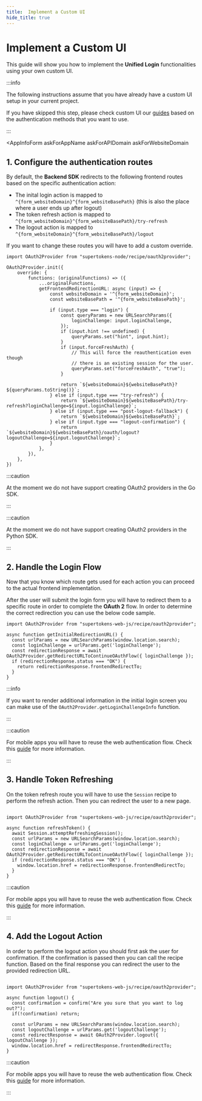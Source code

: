```yaml
---
title:  Implement a Custom UI
hide_title: true
---
```



# Implement a Custom UI

This guide will show you how to implement the **Unified Login** functionalities using your own custom UI.

:::info

The following instructions assume that you have already have a custom UI setup in your current project.

If you have skipped this step, please check custom UI our [guides](/docs/guides) based on the authentication methods that you want to use.

:::


<CoreInjector defaultValue="https://<your-core-identifier>.aws.supertokens.io" showTenantId={false}>

<AppInfoForm
    askForAppName
    askForAPIDomain
    askForWebsiteDomain
>

## 1. Configure the authentication routes

By default, the **Backend SDK** redirects to the following frontend routes based on the specific authentication action:

- The inital login action is mapped to `^{form_websiteDomain}^{form_websiteBasePath}` (this is also the place where a user ends up after logout)
- The token refresh action is mapped to `^{form_websiteDomain}^{form_websiteBasePath}/try-refresh`
- The logout action is mapped to `^{form_websiteDomain}^{form_websiteBasePath}/logout`

If you want to change these routes you will have to add a custom override.

<BackendSDKTabs>

<TabItem value="nodejs">

```tsx
import OAuth2Provider from "supertokens-node/recipe/oauth2provider";

OAuth2Provider.init({
    override: {
        functions: (originalFunctions) => ({
            ...originalFunctions,
            getFrontendRedirectionURL: async (input) => {
                const websiteDomain = '^{form_websiteDomain}'; 
                const websiteBasePath = '^{form_websiteBasePath}';

                if (input.type === "login") {
                    const queryParams = new URLSearchParams({
                        loginChallenge: input.loginChallenge,
                    });
                    if (input.hint !== undefined) {
                        queryParams.set("hint", input.hint);
                    }
                    if (input.forceFreshAuth) {
                        // This will force the reauthentication even though
                        // there is an existing session for the user.
                        queryParams.set("forceFreshAuth", "true");
                    }

                    return `${websiteDomain}${websiteBasePath}?${queryParams.toString()}`;
                } else if (input.type === "try-refresh") {
                    return `${websiteDomain}${websiteBasePath}/try-refresh?loginChallenge=${input.loginChallenge}`;
                } else if (input.type === "post-logout-fallback") {
                    return `${websiteDomain}${websiteBasePath}`;
                } else if (input.type === "logout-confirmation") {
                    return `${websiteDomain}${websiteBasePath}/oauth/logout?logoutChallenge=${input.logoutChallenge}`;
                }
            },
        }),
    },
})

```

</TabItem>

<TabItem value="go">

:::caution

At the moment we do not have support creating OAuth2 providers in the Go SDK.

:::

</TabItem>

<TabItem value="python">

:::caution

At the moment we do not have support creating OAuth2 providers in the Python SDK.

:::

</TabItem>

</BackendSDKTabs>

## 2. Handle the Login Flow 

Now that you know which route gets used for each action you can proceed to the actual frontend implementation.
  
After the user will submit the login form you will have to redirect them to a specific route in order to complete the **OAuth 2** flow.
In order to determine the correct redirection you can use the below code sample.


<FrontendCustomUITabs>

<TabItem value="web">

```tsx
import OAuth2Provider from "supertokens-web-js/recipe/oauth2provider";

async function getInitialRedirectionURL() {
  const urlParams = new URLSearchParams(window.location.search);
  const loginChallenge = urlParams.get('loginChallenge');
  const redirectionResponse = await OAuth2Provider.getRedirectURLToContinueOAuthFlow({ loginChallenge });
  if (redirectionResponse.status === "OK") {
    return redirectionResponse.frontendRedirectTo;
  }
}

```
:::info

If you want to render additional information in the initial login screen you can make use of the `OAuth2Provider.getLoginChallengeInfo` function.

:::


</TabItem>

<TabItem value="mobile">

:::caution

For mobile apps you will have to reuse the web authentication flow. Check this [guide](/docs/unified-login/reuse-website-login) for more information.

:::

</TabItem>

</FrontendCustomUITabs>



## 3. Handle Token Refreshing

On the token refresh route you will have to use the `Session` recipe to perform the refresh action.
Then you can redirect the user to a new page.

<FrontendCustomUITabs>

<TabItem value="web">

```tsx

import OAuth2Provider from "supertokens-web-js/recipe/oauth2provider";

async function refreshToken() {
  await Session.attemptRefreshingSession();
  const urlParams = new URLSearchParams(window.location.search);
  const loginChallenge = urlParams.get('loginChallenge');
  const redirectionResponse = await OAuth2Provider.getRedirectURLToContinueOAuthFlow({ loginChallenge });
  if (redirectionResponse.status === "OK") {
    window.location.href = redirectionResponse.frontendRedirectTo;
  }
}

```

</TabItem>

<TabItem value="mobile">

:::caution

For mobile apps you will have to reuse the web authentication flow. Check this [guide](/docs/unified-login/reuse-website-login) for more information.

:::

</TabItem>

</FrontendCustomUITabs>

## 4. Add the Logout Action

In order to perform the logout action you should first ask the user for confirmation.
If the confirmation is passed then you can call the recipe function.
Based on the final response you can redirect the user to the provided redirection URL.

<FrontendCustomUITabs>

<TabItem value="web">

```tsx

import OAuth2Provider from "supertokens-web-js/recipe/oauth2provider";

async function logout() {
  const confirmation = confirm("Are you sure that you want to log out?");
  if(!confirmation) return;

  const urlParams = new URLSearchParams(window.location.search);
  const logoutChallenge = urlParams.get('logoutChallenge');
  const redirectResponse = await OAuth2Provider.logout({ logoutChallenge });
  window.location.href = redirectResponse.frontendRedirectTo;
}

```

</TabItem>

<TabItem value="mobile">

:::caution

For mobile apps you will have to reuse the web authentication flow. Check this [guide](/docs/unified-login/reuse-website-login) for more information.

:::

</TabItem>

</FrontendCustomUITabs>


</AppInfoForm>

</CoreInjector>
